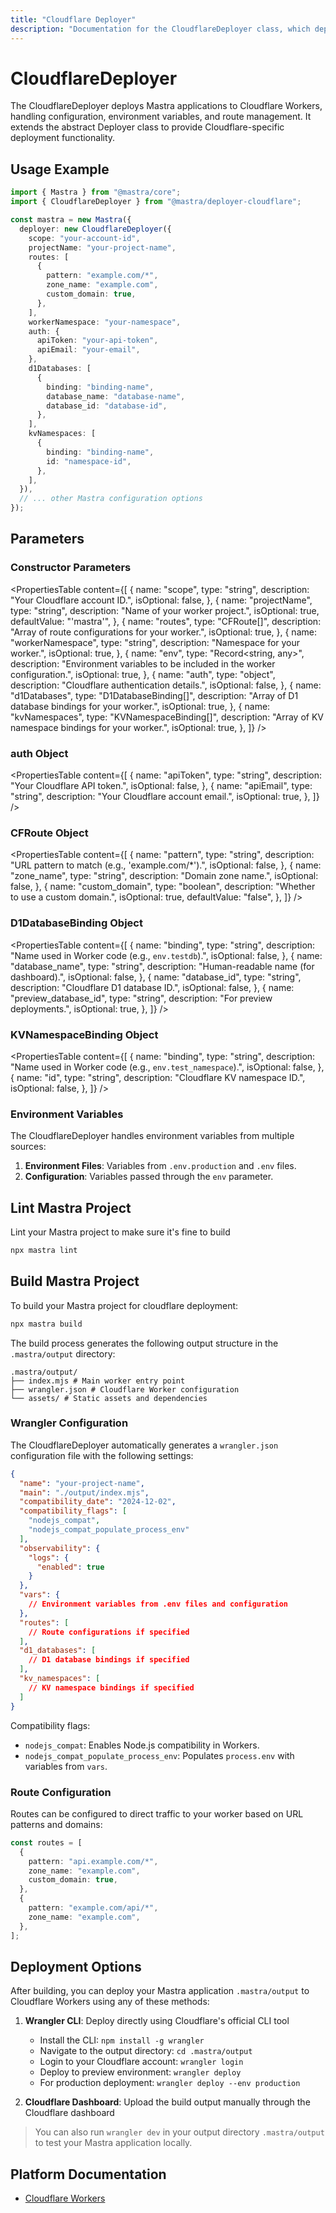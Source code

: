 ```yaml
---
title: "Cloudflare Deployer"
description: "Documentation for the CloudflareDeployer class, which deploys Mastra applications to Cloudflare Workers."
---
```


# CloudflareDeployer

The CloudflareDeployer deploys Mastra applications to Cloudflare Workers, handling configuration, environment variables, and route management. It extends the abstract Deployer class to provide Cloudflare-specific deployment functionality.

## Usage Example

```typescript
import { Mastra } from "@mastra/core";
import { CloudflareDeployer } from "@mastra/deployer-cloudflare";

const mastra = new Mastra({
  deployer: new CloudflareDeployer({
    scope: "your-account-id",
    projectName: "your-project-name",
    routes: [
      {
        pattern: "example.com/*",
        zone_name: "example.com",
        custom_domain: true,
      },
    ],
    workerNamespace: "your-namespace",
    auth: {
      apiToken: "your-api-token",
      apiEmail: "your-email",
    },
    d1Databases: [
      {
        binding: "binding-name",
        database_name: "database-name",
        database_id: "database-id",
      },
    ],
    kvNamespaces: [
      {
        binding: "binding-name",
        id: "namespace-id",
      },
    ],
  }),
  // ... other Mastra configuration options
});
```

## Parameters

### Constructor Parameters

<PropertiesTable
  content={[
    {
      name: "scope",
      type: "string",
      description: "Your Cloudflare account ID.",
      isOptional: false,
    },
    {
      name: "projectName",
      type: "string",
      description: "Name of your worker project.",
      isOptional: true,
      defaultValue: "'mastra'",
    },
    {
      name: "routes",
      type: "CFRoute[]",
      description: "Array of route configurations for your worker.",
      isOptional: true,
    },
    {
      name: "workerNamespace",
      type: "string",
      description: "Namespace for your worker.",
      isOptional: true,
    },
    {
      name: "env",
      type: "Record<string, any>",
      description:
        "Environment variables to be included in the worker configuration.",
      isOptional: true,
    },
    {
      name: "auth",
      type: "object",
      description: "Cloudflare authentication details.",
      isOptional: false,
    },
    {
      name: "d1Databases",
      type: "D1DatabaseBinding[]",
      description: "Array of D1 database bindings for your worker.",
      isOptional: true,
    },
    {
      name: "kvNamespaces",
      type: "KVNamespaceBinding[]",
      description: "Array of KV namespace bindings for your worker.",
      isOptional: true,
    },
  ]}
/>

### auth Object

<PropertiesTable
  content={[
    {
      name: "apiToken",
      type: "string",
      description: "Your Cloudflare API token.",
      isOptional: false,
    },
    {
      name: "apiEmail",
      type: "string",
      description: "Your Cloudflare account email.",
      isOptional: true,
    },
  ]}
/>

### CFRoute Object

<PropertiesTable
  content={[
    {
      name: "pattern",
      type: "string",
      description: "URL pattern to match (e.g., 'example.com/*').",
      isOptional: false,
    },
    {
      name: "zone_name",
      type: "string",
      description: "Domain zone name.",
      isOptional: false,
    },
    {
      name: "custom_domain",
      type: "boolean",
      description: "Whether to use a custom domain.",
      isOptional: true,
      defaultValue: "false",
    },
  ]}
/>

### D1DatabaseBinding Object

<PropertiesTable
  content={[
    {
      name: "binding",
      type: "string",
      description: "Name used in Worker code (e.g., `env.testdb`).",
      isOptional: false,
    },
    {
      name: "database_name",
      type: "string",
      description: "Human-readable name (for dashboard).",
      isOptional: false,
    },
    {
      name: "database_id",
      type: "string",
      description: "Cloudflare D1 database ID.",
      isOptional: false,
    },
    {
      name: "preview_database_id",
      type: "string",
      description: "For preview deployments.",
      isOptional: true,
    },
  ]}
/>

### KVNamespaceBinding Object

<PropertiesTable
  content={[
    {
      name: "binding",
      type: "string",
      description: "Name used in Worker code (e.g., `env.test_namespace`).",
      isOptional: false,
    },
    {
      name: "id",
      type: "string",
      description: "Cloudflare KV namespace ID.",
      isOptional: false,
    },
  ]}
/>

### Environment Variables

The CloudflareDeployer handles environment variables from multiple sources:

1. **Environment Files**: Variables from `.env.production` and `.env` files.
2. **Configuration**: Variables passed through the `env` parameter.

## Lint Mastra Project

Lint your Mastra project to make sure it's fine to build

```bash
npx mastra lint
```

## Build Mastra Project

To build your Mastra project for cloudflare deployment:

```bash
npx mastra build
```

The build process generates the following output structure in the `.mastra/output` directory:

```
.mastra/output/
├── index.mjs # Main worker entry point
├── wrangler.json # Cloudflare Worker configuration
└── assets/ # Static assets and dependencies

```

### Wrangler Configuration

The CloudflareDeployer automatically generates a `wrangler.json` configuration file with the following settings:

```json
{
  "name": "your-project-name",
  "main": "./output/index.mjs",
  "compatibility_date": "2024-12-02",
  "compatibility_flags": [
    "nodejs_compat",
    "nodejs_compat_populate_process_env"
  ],
  "observability": {
    "logs": {
      "enabled": true
    }
  },
  "vars": {
    // Environment variables from .env files and configuration
  },
  "routes": [
    // Route configurations if specified
  ],
  "d1_databases": [
    // D1 database bindings if specified
  ],
  "kv_namespaces": [
    // KV namespace bindings if specified
  ]
}
```

Compatibility flags:

- `nodejs_compat`: Enables Node.js compatibility in Workers.
- `nodejs_compat_populate_process_env`: Populates `process.env` with variables from `vars`.

### Route Configuration

Routes can be configured to direct traffic to your worker based on URL patterns and domains:

```typescript
const routes = [
  {
    pattern: "api.example.com/*",
    zone_name: "example.com",
    custom_domain: true,
  },
  {
    pattern: "example.com/api/*",
    zone_name: "example.com",
  },
];
```

## Deployment Options

After building, you can deploy your Mastra application `.mastra/output` to Cloudflare Workers using any of these methods:

1. **Wrangler CLI**: Deploy directly using Cloudflare's official CLI tool

   - Install the CLI: `npm install -g wrangler`
   - Navigate to the output directory: `cd .mastra/output`
   - Login to your Cloudflare account: `wrangler login`
   - Deploy to preview environment: `wrangler deploy`
   - For production deployment: `wrangler deploy --env production`

2. **Cloudflare Dashboard**: Upload the build output manually through the Cloudflare dashboard

> You can also run `wrangler dev` in your output directory `.mastra/output` to test your Mastra application locally.

## Platform Documentation

- [Cloudflare Workers](https://developers.cloudflare.com/workers/)

